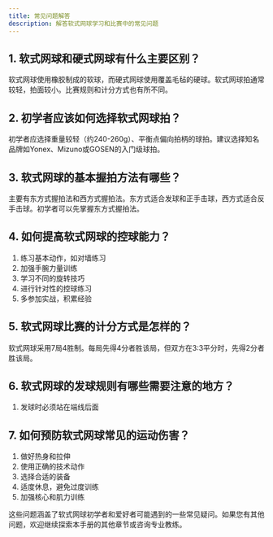 ```yaml
---
title: 常见问题解答
description: 解答软式网球学习和比赛中的常见问题
---
```


## 1. 软式网球和硬式网球有什么主要区别？

软式网球使用橡胶制成的软球，而硬式网球使用覆盖毛毡的硬球。软式网球拍通常较轻，拍面较小。比赛规则和计分方式也有所不同。

## 2. 初学者应该如何选择软式网球拍？

初学者应选择重量较轻（约240-260g）、平衡点偏向拍柄的球拍。建议选择知名品牌如Yonex、Mizuno或GOSEN的入门级球拍。

## 3. 软式网球的基本握拍方法有哪些？

主要有东方式握拍法和西方式握拍法。东方式适合发球和正手击球，西方式适合反手击球。初学者可以先掌握东方式握拍法。

## 4. 如何提高软式网球的控球能力？

1. 练习基本动作，如对墙练习
2. 加强手腕力量训练
3. 学习不同的旋转技巧
4. 进行针对性的控球练习
5. 多参加实战，积累经验

## 5. 软式网球比赛的计分方式是怎样的？

软式网球采用7局4胜制。每局先得4分者胜该局，但双方在3:3平分时，先得2分者胜该局。

## 6. 软式网球的发球规则有哪些需要注意的地方？

1. 发球时必须站在端线后面

## 7. 如何预防软式网球常见的运动伤害？

1. 做好热身和拉伸
2. 使用正确的技术动作
3. 选择合适的装备
4. 适度休息，避免过度训练
5. 加强核心和肌力训练

这些问题涵盖了软式网球初学者和爱好者可能遇到的一些常见疑问。如果您有其他问题，欢迎继续探索本手册的其他章节或咨询专业教练。
